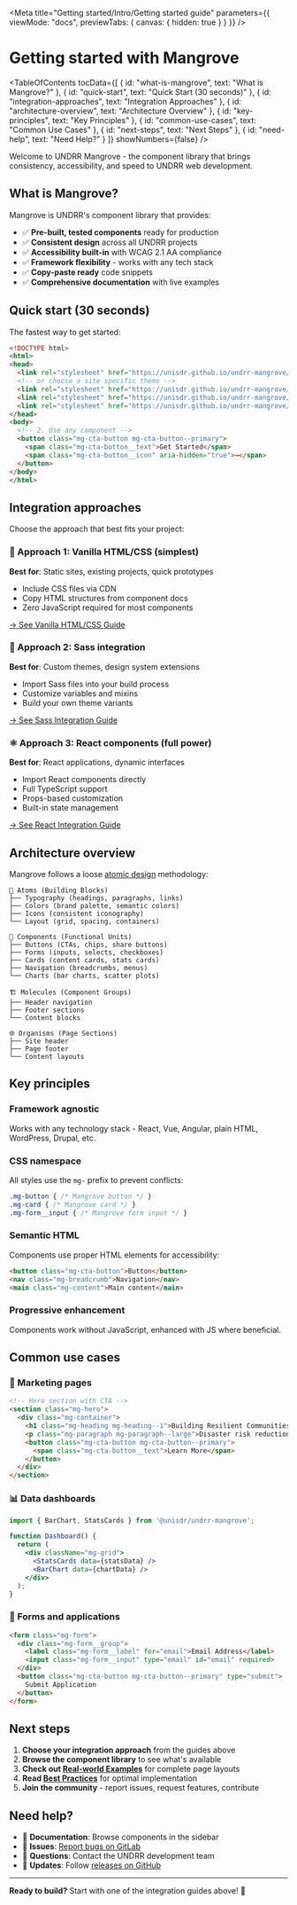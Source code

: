 
<Meta
  title="Getting started/Intro/Getting started guide"
  parameters={{
    viewMode: "docs",
    previewTabs: {
      canvas: { hidden: true }
    }
  }}
/>

# Getting started with Mangrove

<TableOfContents
  tocData={[
    { id: "what-is-mangrove", text: "What is Mangrove?" },
    { id: "quick-start", text: "Quick Start (30 seconds)" },
    { id: "integration-approaches", text: "Integration Approaches" },
    { id: "architecture-overview", text: "Architecture Overview" },
    { id: "key-principles", text: "Key Principles" },
    { id: "common-use-cases", text: "Common Use Cases" },
    { id: "next-steps", text: "Next Steps" },
    { id: "need-help", text: "Need Help?" }
  ]}
  showNumbers={false}
/>

Welcome to UNDRR Mangrove - the component library that brings consistency, accessibility, and speed to UNDRR web development.

## What is Mangrove?

Mangrove is UNDRR's component library that provides:
- ✅ **Pre-built, tested components** ready for production
- ✅ **Consistent design** across all UNDRR projects
- ✅ **Accessibility built-in** with WCAG 2.1 AA compliance
- ✅ **Framework flexibility** - works with any tech stack
- ✅ **Copy-paste ready** code snippets
- ✅ **Comprehensive documentation** with live examples

## Quick start (30 seconds)

The fastest way to get started:

```html
<!DOCTYPE html>
<html>
<head>
  <link rel="stylesheet" href="https://unisdr.github.io/undrr-mangrove/css/style.css">
  <!-- or choose a site specific theme -->
  <link rel="stylesheet" href="https://unisdr.github.io/undrr-mangrove/css/style-mcr.css">
  <link rel="stylesheet" href="https://unisdr.github.io/undrr-mangrove/css/style-irp.css">
  <link rel="stylesheet" href="https://unisdr.github.io/undrr-mangrove/css/style-preventionweb.css">
</head>
<body>
  <!-- 2. Use any component -->
  <button class="mg-cta-button mg-cta-button--primary">
    <span class="mg-cta-button__text">Get Started</span>
    <span class="mg-cta-button__icon" aria-hidden="true">→</span>
  </button>
</body>
</html>
```

## Integration approaches

Choose the approach that best fits your project:

### 🎯 Approach 1: Vanilla HTML/CSS (simplest)
**Best for**: Static sites, existing projects, quick prototypes

- Include CSS files via CDN
- Copy HTML structures from component docs
- Zero JavaScript required for most components

[→ See Vanilla HTML/CSS Guide](/?path=/docs/getting-started-vanilla-html-css--docs)

### 🎨 Approach 2: Sass integration
**Best for**: Custom themes, design system extensions

- Import Sass files into your build process
- Customize variables and mixins
- Build your own theme variants

[→ See Sass Integration Guide](/?path=/docs/getting-started-sass-integration--docs)

### ⚛️ Approach 3: React components (full power)
**Best for**: React applications, dynamic interfaces

- Import React components directly
- Full TypeScript support
- Props-based customization
- Built-in state management

[→ See React Integration Guide](/?path=/docs/getting-started-react-integration--docs)

## Architecture overview

Mangrove follows a loose [atomic design](https://atomicdesign.bradfrost.com/) methodology:

```
🔬 Atoms (Building Blocks)
├── Typography (headings, paragraphs, links)
├── Colors (brand palette, semantic colors)
├── Icons (consistent iconography)
└── Layout (grid, spacing, containers)

🧩 Components (Functional Units)
├── Buttons (CTAs, chips, share buttons)
├── Forms (inputs, selects, checkboxes)
├── Cards (content cards, stats cards)
├── Navigation (breadcrumbs, menus)
└── Charts (bar charts, scatter plots)

🏗️ Molecules (Component Groups)
├── Header navigation
├── Footer sections
└── Content blocks

🌐 Organisms (Page Sections)
├── Site header
├── Page footer
└── Content layouts
```

## Key principles

### Framework agnostic
Works with any technology stack - React, Vue, Angular, plain HTML, WordPress, Drupal, etc.

### CSS namespace
All styles use the `mg-` prefix to prevent conflicts:
```css
.mg-button { /* Mangrove button */ }
.mg-card { /* Mangrove card */ }
.mg-form__input { /* Mangrove form input */ }
```

### Semantic HTML
Components use proper HTML elements for accessibility:
```html
<button class="mg-cta-button">Button</button>
<nav class="mg-breadcrumb">Navigation</nav>
<main class="mg-content">Main content</main>
```

### Progressive enhancement
Components work without JavaScript, enhanced with JS where beneficial.

## Common use cases

### 📄 Marketing pages
```html
<!-- Hero section with CTA -->
<section class="mg-hero">
  <div class="mg-container">
    <h1 class="mg-heading mg-heading--1">Building Resilient Communities</h1>
    <p class="mg-paragraph mg-paragraph--large">Disaster risk reduction starts here.</p>
    <button class="mg-cta-button mg-cta-button--primary">
      <span class="mg-cta-button__text">Learn More</span>
    </button>
  </div>
</section>
```

### 📊 Data dashboards
```jsx
import { BarChart, StatsCards } from '@unisdr/undrr-mangrove';

function Dashboard() {
  return (
    <div className="mg-grid">
      <StatsCards data={statsData} />
      <BarChart data={chartData} />
    </div>
  );
}
```

### 📝 Forms and applications
```html
<form class="mg-form">
  <div class="mg-form__group">
    <label class="mg-form__label" for="email">Email Address</label>
    <input class="mg-form__input" type="email" id="email" required>
  </div>
  <button class="mg-cta-button mg-cta-button--primary" type="submit">
    Submit Application
  </button>
</form>
```

## Next steps

1. **Choose your integration approach** from the guides above
2. **Browse the component library** to see what's available
3. **Check out [Real-world Examples](/?path=/docs/getting-started-examples--docs)** for complete page layouts
4. **Read [Best Practices](/?path=/docs/getting-started-best-practices--docs)** for optimal implementation
5. **Join the community** - report issues, request features, contribute

## Need help?

- 📖 **Documentation**: Browse components in the sidebar
- 🐛 **Issues**: [Report bugs on GitLab](https://gitlab.com/undrr/web-backlog/-/issues)
- 💬 **Questions**: Contact the UNDRR development team
- 🔄 **Updates**: Follow [releases on GitHub](https://github.com/unisdr/undrr-mangrove/releases)

---

**Ready to build?** Start with one of the integration guides above! 🚀